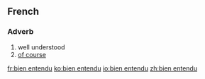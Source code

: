 ==French==

===Adverb===
{{infl|fr|adverb|head=[[bien]] [[entendu]]}}

# well understood
# [[of course]]

[[fr:bien entendu]]
[[ko:bien entendu]]
[[io:bien entendu]]
[[zh:bien entendu]]